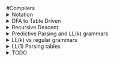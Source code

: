 #Compilers
<details><summary>Notation</summary>
We'll start off with this example:

	E -> T | T + E
	T -> int | int * T | (E)

`grammar` the whole thing

`E, T` nonterminals

`int, *, (, )` terminals
install.packages("leaflet")
`E -> T` the first production of E

`T -> int * T` the second production of T

`|` used to separate the productions of the nonterminals

`->` E can be converted to T

`->*` X can be converted to Y in ? steps

</details>

<details><summary>DFA to Table Driven</summary>
Consider this regex of all binary strings that end in 1:

	(1|0)*1

Whose DFA implementation is as follows:	

![endsin1](pics/endsin1.png)

We can convert this DFA into a table.  A table is easy to implement in code, as well as fast.  Here is a table equivalent to the DFA:

|  | 0 | 1 |
---|---|---|
|S | T | U |
|T | T | U |
|U | T | U |


 Say we have the input `0101`.  We are in state S, and the next input is 0, so we look at row S, column 0, whose entry is T.  This means we are now in state T.  
 
 The next input is 1, so we look in row T, column 1, whose entry is U.  Now we are in state U.  
 
 The next input is 0, so we look in row U, column 0, whose entry is T.  Now we are in state T.
 
 The next input is 1, so we look in row T, column 1, whose entry is U.  Now we are in state U.
 
 There is no more input, so we are done.  One thing that isn't in table that we need to somehow specify is that U is an accepting state, and S and T aren't.  Implemention is trivial and will be omitted :^)
 

</details>

<details><summary>Recursive Descent</summary>
Easiest type of parsing.  Takes almost any context free grammar (left recursive and something else don't work without some kind of modification).

Example Grammar

	E -> T | T + E
	T -> int | int * T | (E)
	
Example Functions

	bool Term(Token tok) { return *next++ == tok; }
	
	bool E() { 
		Token *save = next;
		
	
	bool E_1() { return T(); }
	bool E_2() { return T() && term('+') && E(); }
	
	bool T_1() { return term(INT); }
	bool T_2() { return term(INT) && term('*') && T(); }
	bool T_3() { return term('(') && E() && term(')'); }
	

</details>



<details><summary>Predictive Parsing and LL(k) grammars</summary>
Predictive parsing is a confusing term.  Saying that you have a 'predictive parser' is not a statement about your parsing algorithm (recursive descent, shift reduce, etc).  Saying that you have a predictive parser means that the grammar your parser reads is an LL(k) grammar.  LL(k) grammars are a special kind of context-free grammars.  By looking at the next k tokens, we can narrow down the possible productions to 1 at every step.  This means there will never be any backtracking.

Here is an example of a normal context-free grammar:

	A -> aaaa | aaab
	
Let's say we get the input `aaab`.  This grammar starts at the first production of A, matchs the first, second and third `a`, then hits `b` and has to backtrack.  Starting over at the first `a`, the parser matches the input with the second production, and we're done.

Here's an LL(k) grammar that parses the same language as above:

	A -> aaaX
	X -> a | b
	
In this grammar, k=1 because you only have to look at the next token to decide whether or not to keep parsing or error out.  For our input `aaab`, we match the first 3 `a`'s one at a time, then look at X.  `b` doesn't match X's first production, so we go to X's second production and get a match.  This is better than the first grammar because we only had to match `aaa` once.

So LL(k) grammars don't have to backtrack, unlike most context-free grammars.

Random facts:

All context-free grammars have an LL(k) equivalent.  Tools like ANTLR can transform context-free grammars into LL(k) grammars automatically.

In practice, we'll always be looking at LL(1) grammars. LL(k>1) grammars don't matter.

</details>


<details><summary>LL(k) vs regular grammars</summary>
Consider this grammar that parses nested parenthesis:

	E -> (E) | epsilon

Regular grammars can't describe nested parens.  So LL(k) grammars are more general that regular grammars.  

LL(k) grammars can be parsed in linear time just like regular grammars, unlike non-LL(k) context-free grammars.
</details>

<details><summary>LL(1) Parsing tables</summary>

Remember how we converted DFA's into tables?  Tables are simple to implement in code, and fast to execute.  Now we want to make a parsing table for LL(1) grammars.  

In the DFA table, we had a current state, and a next token which would determine our next table lookup.  In our LL(1) table, we have a current non-terminal instead of a current state.  Each table lookup has this form:

	T[A, t] = X
	
`T` is the table, `A` is the current non-terminal, `t` is the next token, and `X` is the terminal or non-terminal that we replace A with.

In order to create the parsing table, we need to find a B for every combo of A and t.  We can find these X's by computing the first and follow sets for each A.

<details><summary>First Sets</summary>
`T[A, t] = B` if t is in the first set of B.  
The first set of a non-terminal B is the set of all terminals that appear first in B's derivation.

	A -> Bx | Cy
	B -> 0 | 1
	C -> a | epsilon
	
In this grammar, the first sets of A, B and C are:

	A : { 0, 1, a, y }
	B : { 0, 1 }
	C : { a, epsilon }
	
B and C are trivial, so I'll skip those.  A's first set looks like it does because when A is derived all the way down to terminals, it could look like any of the following:

	0x
	1x
	ay
	y
	
Since we want the first terminal that can be derived from A, we end up with 0, 1, a, and y.

So if we're at A, we will transition to B if `t=0` or `t=1`.
TODO this is wrong.  What happens after we get to B?  We just die.

In general, finding the first sets for each terminal and non-terminal in a grammar is as follows:

	t : { t } // if t is a terminal symbol
	First(Y) is a subset of First(X) if X -> Y....
		or X -> ABCY....
			and A, B, C can all be epsilon.
	epsilon is an element of First(X) if:
		X -> epsilon
		or
		X -> ABC
			and A, B, C can all become epsilon





</details>

<details><summary>Follow Sets</summary>
Here's the definition of a follow set for non-terminal X:

	Follow(X) = {t | Y ->* AXtB }
	
What this says is that t is in Follow(X) if Y's multiple-step derivation contains X, and also has some terminal t after it.  

The start symbol S's follow set will contain only `$` (end of file).

Now we'll compute follow sets for this grammar:

	E -> TX
	T -> (E) | int Y
	X -> +E | epsilon
	Y -> *T | epsilon
	
At the start, we have an empty set for E, T, X, and Y.  We'll say E is the start symbol, so E's set now contains $.  Then, starting at E's productions, we do the following:

Looking at `E -> TX`
	Follow(T) = { First(X) }
	Follow(X) = { }
Looking at `T -> (E)`
	Follow('(') = { First(E) }
	Follow(E) = { ')' }
	Follow(')') = { }
	
Etc.
	

</details>


</details>

<details><summary>TODO</summary>
explain regex and automata

explain terminology better.

explain recursive descent

recursive descent algorithm limitation ( logical or shortcircuitting)

left recursion

left factoring

first and follow sets

Consider trying to figure out some kind of step-by-step for certain things.  Like examples.  Consider the follow set example.

</details>